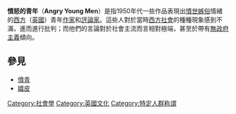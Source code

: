 {{expand English|time=2021-05-25T11:13:04+00:00}}
{{Unreferenced|time=2021-05-25T11:13:04+00:00}}
'''憤怒的青年'''（'''Angry Young Men'''）是指1950年代一些作品表現出[[憤世嫉俗|憤世嫉俗]]情緒的[[西方|西方]]（[[英國|英國]]）青年[[作家|作家]]和[[評論家|評論家]]。這些人對於當時[[西方社會|西方社會]]的種種現象感到不滿，進而進行批判；而他們的言論對於社會主流而言相對極端，甚至於帶有[[無政府主義|無政府主義]]傾向。

==參見==
*[[憤青|憤青]]
*[[嬉皮|嬉皮]]

{{Sociology-stub}}

[[Category:社會學|Category:社會學]]
[[Category:英國文化|Category:英國文化]]
[[Category:特定人群称谓|Category:特定人群称谓]]
